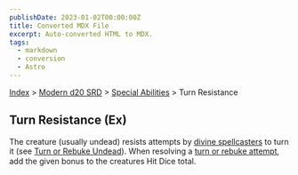 ```yaml
---
publishDate: 2023-01-02T00:00:00Z
title: Converted MDX File
excerpt: Auto-converted HTML to MDX.
tags:
  - markdown
  - conversion
  - Astro
---
```






[Index](-index) > [Modern d20 SRD](modern-d20-srd-index) > [Special Abilities](modern-d20-srd-special-abilities-index) > Turn Resistance




## Turn Resistance (Ex)


The creature (usually undead) resists attempts by [divine
    spellcasters](modern-d20-srd-classes-advanced-acolyte) to turn it (see [Turn
    or Rebuke Undead](modern-d20-srd-classes-advanced-acolyte)). When resolving a [turn
    or rebuke attempt](modern-d20-srd-classes-advanced-acolyte), add the given bonus to the creatures Hit Dice total.




